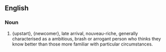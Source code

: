 ==English==

===Noun===
{{en-noun}}

# {upstart}, {newcomer}, late arrival, nouveau-riche, generally characterised as a ambitious, brash or arrogant person who thinks they know better than those more familiar with particular circumstances.